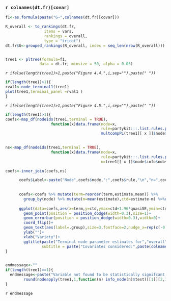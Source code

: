 ### `r colnames(dt.fr)[covar]`

```{r,warning=FALSE,message=FALSE,echo=FALSE}

f1<-as.formula(paste("G~",colnames(dt.fr)[covar]))

R_overall <- to_rankings(dt.fr,
                 items = vars,
                 rankings = overall,
                 type = "tricot")
dt.fr$G<-grouped_rankings(R_overall, index = seq_len(nrow(R_overall)))


tree1 <- pltree(formula=f1,
               data = dt.fr, minsize = 50, alpha = 0.05)

```


*`r ifelse(length(tree1)>1,paste("Figure 4.4.",i,sep=""),paste(" "))`*
```{r,fig.height=7,fig.width=10}


if(length(tree1)>1){
rval1<-node_terminal1(tree1)
plot(tree1,terminal_panel =rval1 )
}

```

*`r ifelse(length(tree1)>1,paste("Figure 4.5.",i,sep=""),paste(" "))`*

```{r,warning=FALSE,message=FALSE,echo=FALSE,fig.height=8,fig.width=10}
if(length(tree1)>1){
coefs<-map_df(nodeids(tree1,terminal = TRUE),
                    function(x)data.frame(node=x,
                                          rule=partykit:::.list.rules.party(tree1, x),
                                          multcompPL(tree1[[ x ]]$node$info$object)))
      

ns<-map_df(nodeids(tree1,terminal = TRUE),
                    function(x)data.frame(node=x,
                                          rule=partykit:::.list.rules.party(tree1, x),
                                          n=tree1[[ x ]]$node$info$nobs))

coefs<-inner_join(coefs,ns)

      coefs$Label<-paste("Node",coefs$node,":",coefs$rule,"\n","n=",coefs$n)
      
      
      coefs<-coefs %>% mutate(term=reorder(term,estimate,mean)) %>%
        group_by(node) %>% mutate(m=mean(estimate),ctd=estimate-m) %>%data.frame()
      
      ggplot(data=coefs,aes(x=term,y=ctd,ymax=ctd+1.96*quasiSE,ymin=ctd-1.96*quasiSE,col=Label))+
        geom_point(position = position_dodge(width=0.3),size=1)+
        geom_errorbar(position = position_dodge(width=0.3),width=0)+
        coord_flip()+
        geom_text(aes(label=.group),size=3,fontface=2,nudge_x=rep(c(-0.3,0.5),each=nlevels(coefs$term)))+
        ylab("")+
        xlab("Variety")+
        ggtitle(paste("Terminal node parameter estimates for","overall","rankings."),
                subtitle = paste("Covariates considered:",paste(colnames(dt.fr)[covar],collapse=", ")))
}
      
```



```{r,warning=FALSE,message=FALSE,echo=FALSE}
endmessage<-""
if(length(tree1)==1){
  endmessage<-paste("Variable not found to be statistically signifcant at 5% level. p=",
        round(nodeapply(tree1,1,function(n) info_node(n)$test)[[1]][2,1],4))
}
```
`r endmessage`
